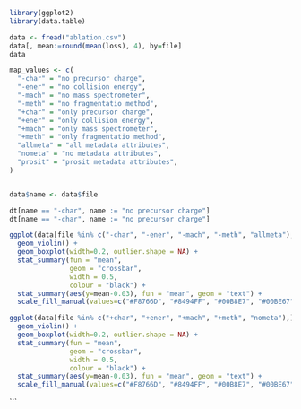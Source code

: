 ```r
library(ggplot2)
library(data.table)
```

```r
data <- fread("ablation.csv")
data[, mean:=round(mean(loss), 4), by=file]
data
```

```r
map_values <- c(
  "-char" = "no precursor charge", 
  "-ener" = "no collision energy", 
  "-mach" = "no mass spectrometer",
  "-meth" = "no fragmentatio method",
  "+char" = "only precursor charge", 
  "+ener" = "only collision energy", 
  "+mach" = "only mass spectrometer",
  "+meth" = "only fragmentatio method",
  "allmeta" = "all metadata attributes", 
  "nometa" = "no metadata attributes",
  "prosit" = "prosit metadata attributes",
)


data$name <- data$file

dt[name == "-char", name := "no precursor charge"]
dt[name == "-char", name := "no precursor charge"]
```


```r
ggplot(data[file %in% c("-char", "-ener", "-mach", "-meth", "allmeta"),], aes(file, loss, fill=file, label=mean)) +
  geom_violin() +
  geom_boxplot(width=0.2, outlier.shape = NA) +
  stat_summary(fun = "mean",
               geom = "crossbar",
               width = 0.5,
               colour = "black") +
  stat_summary(aes(y=mean-0.03), fun = "mean", geom = "text") +
  scale_fill_manual(values=c("#F8766D", "#8494FF", "#00B8E7", "#00BE67", "#999999"))
```
```r
ggplot(data[file %in% c("+char", "+ener", "+mach", "+meth", "nometa"),], aes(file, loss, fill=file, label=mean)) +
  geom_violin() +
  geom_boxplot(width=0.2, outlier.shape = NA) +
  stat_summary(fun = "mean",
               geom = "crossbar",
               width = 0.5,
               colour = "black") +
  stat_summary(aes(y=mean-0.03), fun = "mean", geom = "text") +
  scale_fill_manual(values=c("#F8766D", "#8494FF", "#00B8E7", "#00BE67", "#999999"))
```
```

